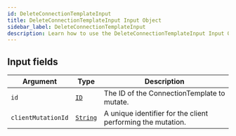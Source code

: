 ```yaml
---
id: DeleteConnectionTemplateInput
title: DeleteConnectionTemplateInput Input Object
sidebar_label: DeleteConnectionTemplateInput
description: Learn how to use the DeleteConnectionTemplateInput Input Object for Builder's API.
---
```


## Input fields

| Argument           | Type                                     | Description                                                 |
| ------------------ | ---------------------------------------- | ----------------------------------------------------------- |
| `id`               | [`ID`](/self-managed/composer/builder/api/schema/scalar/ID.mdx)         | The ID of the ConnectionTemplate to mutate.                 |
| `clientMutationId` | [`String`](/self-managed/composer/builder/api/schema/scalar/String.mdx) | A unique identifier for the client performing the mutation. |
